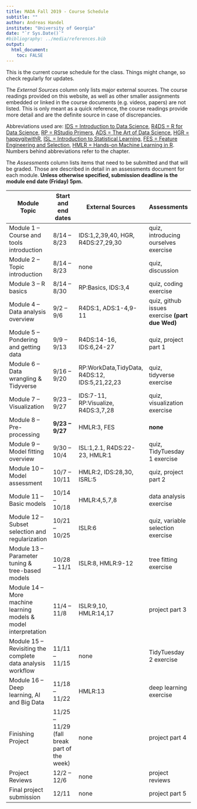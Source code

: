 ---
title: MADA Fall 2019 - Course Schedule
subtitle: ""
author: Andreas Handel
institute: "University of Georgia"
date: "`r Sys.Date()`"
#bibliography: ../media/references.bib
output: 
  html_document:
    toc: FALSE
---

This is the current course schedule for the class. Things might change, so check regularly for updates.

The _External Sources_ column only lists major external sources. The course readings provided on this website, as well as other smaller assignments embedded or linked in the course documents (e.g. videos, papers) are not listed. This is only meant as a quick reference, the course readings provide more detail and are the definite source in case of discrepancies.

Abbreviations used are: [IDS = Introduction to Data Science](https://rafalab.github.io/dsbook/), [R4DS = R for Data Science](https://r4ds.had.co.nz/), [RP = RStudio Primers](https://rstudio.cloud/learn/primers), 
[ADS = The Art of Data Science](https://leanpub.com/artofdatascience), [HGR = happygitwithR](https://happygitwithr.com/), [ISL = Introduction to Statistical Learning](http://faculty.marshall.usc.edu/gareth-james/ISL/), [FES = Feature Engineering and Selection](https://bookdown.org/max/FES/), [HMLR = Hands-on Machine Learning in R](https://bradleyboehmke.github.io/HOML/). Numbers behind abbreviations refer to the chapter.

The _Assessments_ column lists items that need to be submitted and that will be graded. Those are described in detail in an assessments document for each module. __Unless otherwise specified, submission deadline is the module end date (Friday) 5pm.__

| **Module Topic**   | **Start and end dates** | **External Sources** | **Assessments** |
| --- | --- | --- | --- |
| Module 1 – Course and tools introduction | 8/14 – 8/23 | IDS:1,2,39,40, HGR, R4DS:27,29,30| quiz, introducing ourselves exercise |
| Module 2 – Topic introduction | 8/14 – 8/23 | none | quiz, discussion|
| Module 3 – R basics | 8/14 – 8/30 | RP:Basics, IDS:3,4 | quiz, coding exercise  |
| Module 4 – Data analysis overview | 9/2 – 9/6 | R4DS:1, ADS:1-4,9-11 | quiz, github issues exercise **(part due Wed)**  |
| Module 5 – Pondering and getting data | 9/9 – 9/13 | R4DS:14-16, IDS:6,24-27  | quiz, project part 1 |
| Module 6 – Data wrangling & Tidyverse | 9/16 – 9/20 |RP:WorkData,TidyData, R4DS:12,  IDS:5,21,22,23 |quiz, tidyverse exercise |
| Module 7 – Visualization | 9/23 – 9/27 | IDS:7-11, RP:Visualize, R4DS:3,7,28 | quiz, visualization exercise |
| Module 8 – Pre-processing | **9/23 – 9/27** | HMLR:3, FES | **none** |
| Module 9 – Model fitting overview | 9/30 – 10/4 | ISL:1,2.1, R4DS:22-23, HMLR:1 | quiz, TidyTuesday 1 exercise |
| Module 10 – Model assessment | 10/7 – 10/11 | HMLR:2, IDS:28,30, ISRL:5 | quiz, project part 2 |
| Module 11 – Basic models | 10/14 – 10/18 | HMLR:4,5,7,8 | data analysis exercise |
| Module 12 – Subset selection and regularization | 10/21 – 10/25 | ISLR:6 | quiz, variable selection exercise   |
| Module 13 – Parameter tuning & tree-based models | 10/28 – 11/1 | ISLR:8, HMLR:9-12  | tree fitting exercise   |
| Module 14 – More machine learning models & model interpretation | 11/4 – 11/8 | ISLR:9,10, HMLR:14,17 |  project part 3 |
| Module 15 – Revisiting the complete data analysis workflow | 11/11 – 11/15 | none | TidyTuesday 2 exercise |
| Module 16 – Deep learning, AI and Big Data | 11/18 – 11/22 | HMLR:13 | deep learning exercise  |
| Finishing Project | 11/25 – 11/29 (fall break part of the week) | none | project part 4 |
| Project Reviews | 12/2 – 12/6 | none | project reviews |
| Final project submission  | 12/11 | none | project part 5 |

